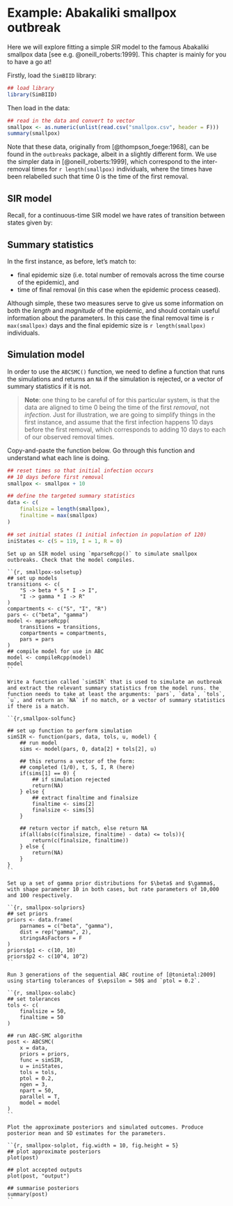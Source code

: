 # Example: Abakaliki smallpox outbreak

Here we will explore fitting a simple $SIR$ model to the famous Abakaliki smallpox data [see e.g. @oneill_roberts:1999]. This chapter is mainly for you to have a go at!

Firstly, load the `SimBIID` library:

```r
## load library
library(SimBIID)
```

Then load in the data:

```r
## read in the data and convert to vector
smallpox <- as.numeric(unlist(read.csv("smallpox.csv", header = F)))
summary(smallpox)
```
Note that these data, originally from [@thompson_foege:1968], can be found in the `outbreaks` package, albeit in a slightly different form. We use the simpler data in [@oneill_roberts:1999], which correspond to the inter-removal times for `r length(smallpox)` individuals, where the times have been relabelled such that time 0 is the time of the first removal.

## SIR model

Recall, for a continuous-time SIR model we have rates of transition between states given by:
\begin{align*}
    P\left[\mbox{infection event in}~[t, t + \delta t)\right] &= \beta S I + o(\delta t)\\
    P\left[\mbox{removal event in}~[t, t + \delta t)\right] &= \gamma I + o(\delta t)
\end{align*}

## Summary statistics

In the first instance, as before, let's match to:

* final epidemic size (i.e. total number of removals across the time course of the epidemic), and
* time of final removal (in this case when the epidemic process ceased).

Although simple, these two measures serve to give us some information on both the *length* and *magnitude* of the epidemic, and should contain useful information about the parameters. In this case the final removal time is `r max(smallpox)` days and the final epidemic size is `r length(smallpox)` individuals.

## Simulation model

In order to use the `ABCSMC()` function, we need to define a function that runs the simulations and returns an `NA` if the simulation is rejected, or a vector of summary statistics if it is not.

> **Note**: one thing to be careful of for this particular system, is that the data are aligned to time 0 being the time of the first *removal*, not *infection*. Just for illustration, we are going to simplify things in the first instance, and assume that the first infection happens 10 days before the first removal, which corresponds to adding 10 days to each of our observed removal times.

Copy-and-paste the function below. Go through this function and understand what each line is doing.

```r
## reset times so that initial infection occurs
## 10 days before first removal
smallpox <- smallpox + 10

## define the targeted summary statistics
data <- c(
    finalsize = length(smallpox), 
    finaltime = max(smallpox)
)

## set initial states (1 initial infection in population of 120)
iniStates <- c(S = 119, I = 1, R = 0)
```

```task
Set up an SIR model using `mparseRcpp()` to simulate smallpox outbreaks. Check that the model compiles.
```

```solution

``{r, smallpox-solsetup}
## set up models
transitions <- c(
    "S -> beta * S * I -> I", 
    "I -> gamma * I -> R"
)
compartments <- c("S", "I", "R")
pars <- c("beta", "gamma")
model <- mparseRcpp(
    transitions = transitions, 
    compartments = compartments,
    pars = pars
)
## compile model for use in ABC
model <- compileRcpp(model)
model
``

```

```task
Write a function called `simSIR` that is used to simulate an outbreak and extract the relevant summary statistics from the model runs. the function needs to take at least the arguments: `pars`, `data`, `tols`, `u`, and return an `NA` if no match, or a vector of summary statistics if there is a match.
```

```solution

``{r,smallpox-solfunc}
    
## set up function to perform simulation
simSIR <- function(pars, data, tols, u, model) {
    ## run model
    sims <- model(pars, 0, data[2] + tols[2], u)
    
    ## this returns a vector of the form:
    ## completed (1/0), t, S, I, R (here)
    if(sims[1] == 0) {
        ## if simulation rejected
        return(NA)
    } else {
        ## extract finaltime and finalsize
        finaltime <- sims[2]
        finalsize <- sims[5]
    }
    
    ## return vector if match, else return NA
    if(all(abs(c(finalsize, finaltime) - data) <= tols)){
        return(c(finalsize, finaltime))
    } else {
        return(NA)
    }
}
``

```

```task
Set up a set of gamma prior distributions for $\beta$ and $\gamma$, with shape parameter 10 in both cases, but rate parameters of 10,000 and 100 respectively.
```

```solution

``{r, smallpox-solpriors}
## set priors
priors <- data.frame(
    parnames = c("beta", "gamma"), 
    dist = rep("gamma", 2), 
    stringsAsFactors = F
)
priors$p1 <- c(10, 10)
priors$p2 <- c(10^4, 10^2)
``

```

```task
Run 3 generations of the sequential ABC routine of [@tonietal:2009] using starting tolerances of $\epsilon = 50$ and `ptol = 0.2`.
```

```solution

``{r, smallpox-solabc}
## set tolerances
tols <- c(
    finalsize = 50,
    finaltime = 50
)

## run ABC-SMC algorithm
post <- ABCSMC(
    x = data, 
    priors = priors, 
    func = simSIR, 
    u = iniStates, 
    tols = tols, 
    ptol = 0.2, 
    ngen = 3, 
    npart = 50,
    parallel = T, 
    model = model
)
``

```

```task
Plot the approximate posteriors and simulated outcomes. Produce posterior mean and SD estimates for the parameters.
```

```solution

``{r, smallpox-solplot, fig.width = 10, fig.height = 5}
## plot approximate posteriors
plot(post)

## plot accepted outputs
plot(post, "output")

## summarise posteriors
summary(post)
``

```
